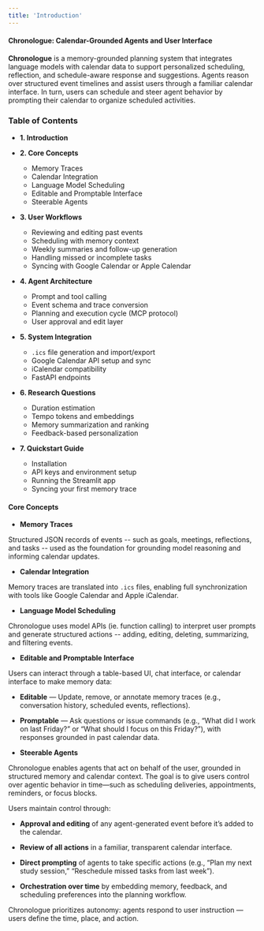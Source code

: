 ```yaml
---
title: 'Introduction'
---
```


#### Chronologue: Calendar-Grounded Agents and User Interface

**Chronologue** is a memory-grounded planning system that integrates language models with calendar data to support personalized scheduling, reflection, and schedule-aware response and suggestions. Agents reason over structured event timelines and assist users through a familiar calendar interface. In turn, users can schedule and steer agent behavior by prompting their calendar to organize scheduled activities. 

### Table of Contents

- **1. Introduction**

- **2. Core Concepts**
  - Memory Traces  
  - Calendar Integration  
  - Language Model Scheduling  
  - Editable and Promptable Interface  
  - Steerable Agents  

- **3. User Workflows**
  - Reviewing and editing past events  
  - Scheduling with memory context  
  - Weekly summaries and follow-up generation  
  - Handling missed or incomplete tasks  
  - Syncing with Google Calendar or Apple Calendar  

- **4. Agent Architecture**
  - Prompt and tool calling 
  - Event schema and trace conversion  
  - Planning and execution cycle (MCP protocol)  
  - User approval and edit layer  

- **5. System Integration**
  - `.ics` file generation and import/export  
  - Google Calendar API setup and sync  
  - iCalendar compatibility  
  - FastAPI endpoints 

- **6. Research Questions**
  - Duration estimation  
  - Tempo tokens and embeddings 
  - Memory summarization and ranking  
  - Feedback-based personalization  

- **7. Quickstart Guide**
  - Installation  
  - API keys and environment setup  
  - Running the Streamlit app  
  - Syncing your first memory trace  


#### Core Concepts

- **Memory Traces**

Structured JSON records of events -- such as goals, meetings, reflections, and tasks -- used as the foundation for grounding model reasoning and informing calendar updates. 

- **Calendar Integration**

Memory traces are translated into `.ics` files, enabling full synchronization with tools like Google Calendar and Apple iCalendar. 

- **Language Model Scheduling**

Chronologue uses model APIs (ie. function calling) to interpret user prompts and generate structured actions -- adding, editing, deleting, summarizing, and filtering events. 

- **Editable and Promptable Interface**

Users can interact through a table-based UI, chat interface, or calendar interface to make memory data: 

- **Editable** — Update, remove, or annotate memory traces (e.g., conversation history, scheduled events, reflections).
    
- **Promptable** — Ask questions or issue commands (e.g., “What did I work on last Friday?” or “What should I focus on this Friday?”), with responses grounded in past calendar data.

- **Steerable Agents**  

Chronologue enables agents that act on behalf of the user, grounded in structured memory and calendar context. The goal is to give users control over agentic behavior in time—such as scheduling deliveries, appointments, reminders, or focus blocks.

Users maintain control through:

- **Approval and editing** of any agent-generated event before it’s added to the calendar.
    
- **Review of all actions** in a familiar, transparent calendar interface.
    
- **Direct prompting** of agents to take specific actions (e.g., “Plan my next study session,” “Reschedule missed tasks from last week”).
    
- **Orchestration over time** by embedding memory, feedback, and scheduling preferences into the planning workflow.
    
Chronologue prioritizes autonomy: agents respond to user instruction — users define the time, place, and action. 
